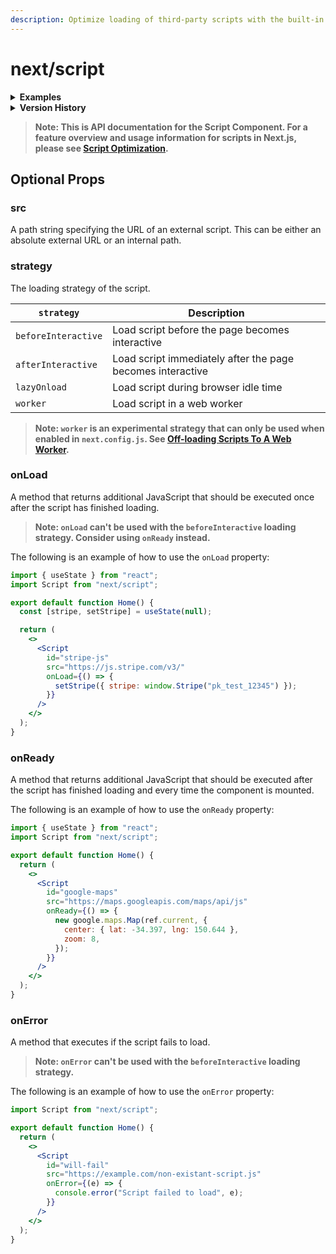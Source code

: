```yaml
---
description: Optimize loading of third-party scripts with the built-in Script component.
---
```


# next/script

<details>
  <summary>
    <b>Examples</b>
  </summary>
  <ul>
    <li>
      <a href="https://github.com/vercel/next.js/tree/canary/examples/with-google-tag-manager">
        Google Tag Manager
      </a>
    </li>
    <li>
      <a href="https://github.com/vercel/next.js/tree/canary/examples/with-google-analytics">
        Google Analytics
      </a>
    </li>
    <li>
      <a href="https://github.com/vercel/next.js/tree/canary/examples/with-facebook-pixel">
        Facebook Pixel
      </a>
    </li>
    <li>
      <a href="https://github.com/vercel/next.js/tree/canary/examples/with-clerk">
        Clerk
      </a>
    </li>
    <li>
      <a href="https://github.com/vercel/next.js/tree/canary/examples/with-segment-analytics">
        Segment Analytics
      </a>
    </li>
  </ul>
</details>

<details>
  <summary><b>Version History</b></summary>

| Version   | Changes                   |
| --------- | ------------------------- |
| `v12.2.4` | `onReady` prop added.     |
| `v11.0.0` | `next/script` introduced. |

</details>

> **Note: This is API documentation for the Script Component. For a feature overview and usage information for scripts in Next.js, please see [Script Optimization](/docs/basic-features/script.md).**

## Optional Props

### src

A path string specifying the URL of an external script. This can be either an absolute external URL or an internal path.

### strategy

The loading strategy of the script.

| `strategy`          | **Description**                                            |
| ------------------- | ---------------------------------------------------------- |
| `beforeInteractive` | Load script before the page becomes interactive            |
| `afterInteractive`  | Load script immediately after the page becomes interactive |
| `lazyOnload`        | Load script during browser idle time                       |
| `worker`            | Load script in a web worker                                |

> **Note: `worker` is an experimental strategy that can only be used when enabled in `next.config.js`. See [Off-loading Scripts To A Web Worker](/docs/basic-features/script#off-loading-scripts-to-a-web-worker-experimental).**

### onLoad

A method that returns additional JavaScript that should be executed once after the script has finished loading.

> **Note: `onLoad` can't be used with the `beforeInteractive` loading strategy. Consider using `onReady` instead.**

The following is an example of how to use the `onLoad` property:

```jsx
import { useState } from "react";
import Script from "next/script";

export default function Home() {
  const [stripe, setStripe] = useState(null);

  return (
    <>
      <Script
        id="stripe-js"
        src="https://js.stripe.com/v3/"
        onLoad={() => {
          setStripe({ stripe: window.Stripe("pk_test_12345") });
        }}
      />
    </>
  );
}
```

### onReady

A method that returns additional JavaScript that should be executed after the script has finished loading and every time the component is mounted.

The following is an example of how to use the `onReady` property:

```jsx
import { useState } from "react";
import Script from "next/script";

export default function Home() {
  return (
    <>
      <Script
        id="google-maps"
        src="https://maps.googleapis.com/maps/api/js"
        onReady={() => {
          new google.maps.Map(ref.current, {
            center: { lat: -34.397, lng: 150.644 },
            zoom: 8,
          });
        }}
      />
    </>
  );
}
```

### onError

A method that executes if the script fails to load.

> **Note: `onError` can't be used with the `beforeInteractive` loading strategy.**

The following is an example of how to use the `onError` property:

```jsx
import Script from "next/script";

export default function Home() {
  return (
    <>
      <Script
        id="will-fail"
        src="https://example.com/non-existant-script.js"
        onError={(e) => {
          console.error("Script failed to load", e);
        }}
      />
    </>
  );
}
```

